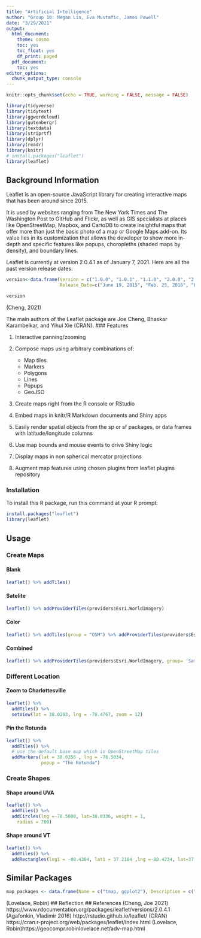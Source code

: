 ```yaml
---
title: "Artificial Intelligence"
author: "Group 10: Megan Lin, Eva Mustafic, James Powell"
date: "3/29/2021"
output:
  html_document:
    theme: cosmo
    toc: yes
    toc_float: yes
    df_print: paged
  pdf_document:
    toc: yes
editor_options:
  chunk_output_type: console
---
```


```r
knitr::opts_chunk$set(echo = TRUE, warning = FALSE, message = FALSE)
```

```r
library(tidyverse)
library(tidytext)
library(ggwordcloud)
library(gutenbergr)
library(textdata)
library(striprtf)
library(dplyr)
library(readr)
library(knitr)
# install.packages("leaflet")
library(leaflet)
```

## Background Information

Leaflet is an open-source JavaScript library for creating interactive maps that has been around since 2015.

It is used by websites ranging from The New York Times and The Washington Post to GitHub and Flickr, as well as GIS specialists at places like OpenStreetMap, Mapbox, and CartoDB to create insightful maps that offer more than just the basic photo of a map or Google Maps add-on. Its value lies in its customization that allows the developer to show more in-depth and specific features like popups, choropleths (shaded maps by density), and boundary lines.

Leaflet is currently at version 2.0.4.1 as of January 7, 2021. Here are all the past version release dates:

```r
version<-data.frame(Version = c("1.0.0", "1.0.1", "1.1.0", "2.0.0", "2.0.1", "2.0.2", "2.0.3", "2.0.4.1"),
                    Release_Date=c("June 19, 2015", "Feb. 25, 2016", "Feb. 17, 2017", "Apr. 20, 2018", "June 4, 2018", "Aug. 27, 2018", "Nov. 14, 2019", "Jan. 7, 2021"))

version

```
(Cheng, 2021)

The main authors of the Leaflet package are Joe Cheng, Bhaskar Karambelkar, and Yihui Xie (CRAN).
### Features 

1. Interactive panning/zooming

2. Compose maps using arbitrary combinations of:
    * Map tiles
    * Markers
    * Polygons
    * Lines
    * Popups
    * GeoJSO
    
3. Create maps right from the R console or RStudio

4. Embed maps in knitr/R Markdown documents and Shiny apps

5. Easily render spatial objects from the sp or sf packages, or data frames with latitude/longitude columns

6. Use map bounds and mouse events to drive Shiny logic

7. Display maps in non spherical mercator projections

8. Augment map features using chosen plugins from leaflet plugins repository


### Installation
To install this R package, run this command at your R prompt:
```r
install.packages("leaflet")
library(leaflet)
```

## Usage 

### Create Maps {.tabset}

#### Blank
```r
leaflet() %>% addTiles() 
```

#### Satelite
```r
leaflet() %>% addProviderTiles(providers$Esri.WorldImagery)
```

#### Color
```r
leaflet() %>% addTiles(group = "OSM") %>% addProviderTiles(providers$Esri.WorldStreetMap)
```

#### Combined
```r
leaflet() %>% addProviderTiles(providers$Esri.WorldImagery, group= 'Satellite') %>% addProviderTiles(providers$Esri.WorldStreetMap, group = 'Street View') %>% addProviderTiles(providers$Stamen.TonerLite, group = 'Toner Lite') %>% addLayersControl(baseGroups = c("Satellite", "Street View", "Toner Lite"), position = "topright", options = layersControlOptions(collapsed = FALSE))
```

### Different Location {.tabset}

#### Zoom to Charlottesville
```r
leaflet() %>%
  addTiles() %>%
  setView(lat = 38.0293, lng = -78.4767, zoom = 12)
```

#### Pin the Rotunda
```r
leaflet() %>%
  addTiles() %>%
  # use the default base map which is OpenStreetMap tiles
  addMarkers(lat = 38.0356 , lng = -78.5034,
             popup = "The Rotunda")
```


### Create Shapes {.tabset}

#### Shape around UVA 
```r
leaflet() %>%
  addTiles() %>%
  addCircles(lng =-78.5080, lat=38.0336, weight = 1,
    radius = 700)
```

#### Shape around VT
```r
leaflet() %>%
  addTiles() %>%
  addRectangles(lng1 = -80.4384, lat1 = 37.2184 ,lng =-80.4234, lat=37.2284, weight = 1)
```
## Similar Packages 
```r
map_packages <- data.frame(Name = c("tmap, ggplot2"), Description = c("static and interactive maps, tidyverse data visualization package"))
```
(Lovelace, Robin)
## Reflection 
## References 
(Cheng, Joe 2021) https://www.rdocumentation.org/packages/leaflet/versions/2.0.4.1
(Agafonkin, Vladimir 2016) http://rstudio.github.io/leaflet/
(CRAN) https://cran.r-project.org/web/packages/leaflet/index.html
(Lovelace, Robin)https://geocompr.robinlovelace.net/adv-map.html